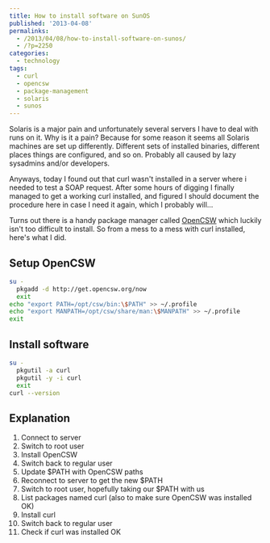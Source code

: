 ---
title: How to install software on SunOS
published: '2013-04-08'
permalinks:
  - /2013/04/08/how-to-install-software-on-sunos/
  - /?p=2250
categories:
  - technology
tags:
  - curl
  - opencsw
  - package-management
  - solaris
  - sunos
---

Solaris is a major pain and unfortunately several servers I have to deal with runs on it. Why is it a pain? Because for some reason it seems all Solaris machines are set up differently. Different sets of installed binaries, different places things are configured, and so on. Probably all caused by lazy sysadmins and/or developers.

Anyways, today I found out that curl wasn't installed in a server where i needed to test a SOAP request. After some hours of digging I finally managed to get a working curl installed, and figured I should document the procedure here in case I need it again, which I probably will...

Turns out there is a handy package manager called <a href="http://www.opencsw.org">OpenCSW</a> which luckily isn't too difficult to install. So from a mess to a mess with curl installed, here's what I did.

## Setup OpenCSW

```bash
su -
  pkgadd -d http://get.opencsw.org/now
  exit
echo "export PATH=/opt/csw/bin:\$PATH" >> ~/.profile
echo "export MANPATH=/opt/csw/share/man:\$MANPATH" >> ~/.profile
exit
```

## Install software

```bash
su -
  pkgutil -a curl
  pkgutil -y -i curl
  exit
curl --version
```

## Explanation

1. Connect to server
1. Switch to root user
1. Install OpenCSW
1. Switch back to regular user
1. Update $PATH with OpenCSW paths
1. Reconnect to server to get the new $PATH
1. Switch to root user, hopefully taking our $PATH with us
1. List packages named curl (also to make sure OpenCSW was installed OK)
1. Install curl
1. Switch back to regular user
1. Check if curl was installed OK
